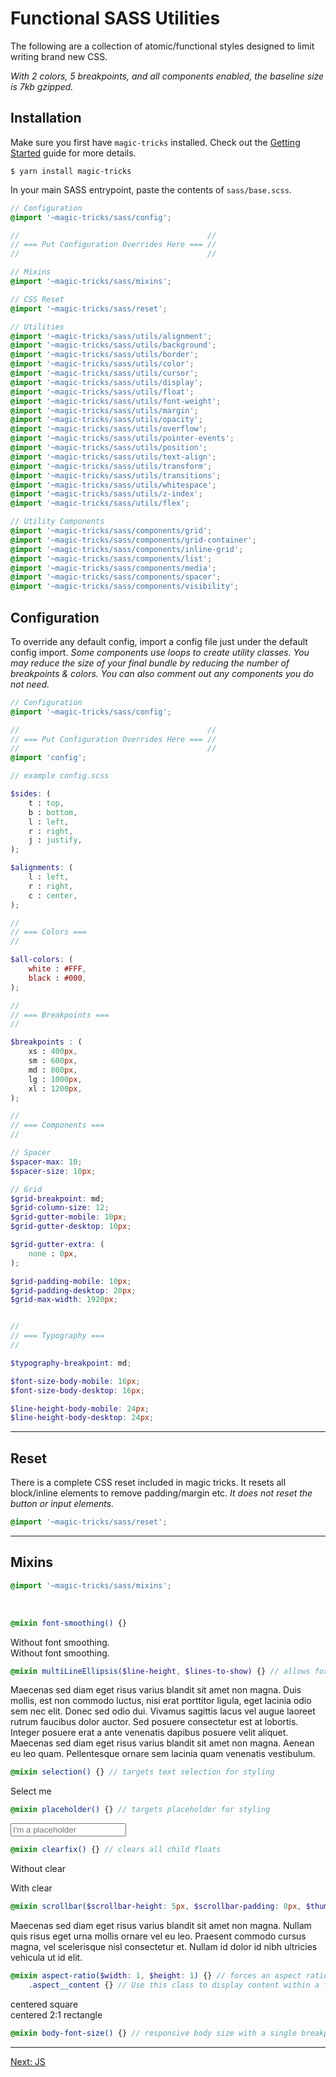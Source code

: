 # Functional SASS Utilities

The following are a collection of atomic/functional styles designed to limit writing brand new CSS.

_With 2 colors, 5 breakpoints, and all components enabled, the baseline size is 7kb gzipped._

## Installation

Make sure you first have `magic-tricks` installed. Check out the [Getting Started](/docs/getting-started) guide for more details.

```terminal
$ yarn install magic-tricks
```

In your main SASS entrypoint, paste the contents of `sass/base.scss`.

```scss
// Configuration
@import '~magic-tricks/sass/config';

//                                          //
// === Put Configuration Overrides Here === //
//                                          //

// Mixins
@import '~magic-tricks/sass/mixins';

// CSS Reset
@import '~magic-tricks/sass/reset';

// Utilities
@import '~magic-tricks/sass/utils/alignment';
@import '~magic-tricks/sass/utils/background';
@import '~magic-tricks/sass/utils/border';
@import '~magic-tricks/sass/utils/color';
@import '~magic-tricks/sass/utils/cursor';
@import '~magic-tricks/sass/utils/display';
@import '~magic-tricks/sass/utils/float';
@import '~magic-tricks/sass/utils/font-weight';
@import '~magic-tricks/sass/utils/margin';
@import '~magic-tricks/sass/utils/opacity';
@import '~magic-tricks/sass/utils/overflow';
@import '~magic-tricks/sass/utils/pointer-events';
@import '~magic-tricks/sass/utils/position';
@import '~magic-tricks/sass/utils/text-align';
@import '~magic-tricks/sass/utils/transform';
@import '~magic-tricks/sass/utils/transitions';
@import '~magic-tricks/sass/utils/whitespace';
@import '~magic-tricks/sass/utils/z-index';
@import '~magic-tricks/sass/utils/flex';

// Utility Components
@import '~magic-tricks/sass/components/grid';
@import '~magic-tricks/sass/components/grid-container';
@import '~magic-tricks/sass/components/inline-grid';
@import '~magic-tricks/sass/components/list';
@import '~magic-tricks/sass/components/media';
@import '~magic-tricks/sass/components/spacer';
@import '~magic-tricks/sass/components/visibility';
```

## Configuration

To override any default config, import a config file just under the default config import. _Some components use loops to create utility classes. You may reduce the size of your final bundle by reducing the number of breakpoints & colors. You can also comment out any components you do not need._

```scss
// Configuration
@import '~magic-tricks/sass/config';

//                                          //
// === Put Configuration Overrides Here === //
//                                          //
@import 'config';
```

```scss
// example config.scss

$sides: (
	t : top,
	b : bottom,
	l : left,
	r : right,
	j : justify,
);

$alignments: (
	l : left,
	r : right,
	c : center,
);

//
// === Colors ===
//

$all-colors: (
	white : #FFF,
	black : #000,
);

//
// === Breakpoints ===
//

$breakpoints : (
	xs : 400px,
	sm : 600px,
	md : 800px,
	lg : 1000px,
	xl : 1200px,
);

//
// === Components ===
//

// Spacer
$spacer-max: 10;
$spacer-size: 10px;

// Grid
$grid-breakpoint: md;
$grid-column-size: 12;
$grid-gutter-mobile: 10px;
$grid-gutter-desktop: 10px;

$grid-gutter-extra: (
	none : 0px,
);

$grid-padding-mobile: 10px;
$grid-padding-desktop: 20px;
$grid-max-width: 1920px;


//
// === Typography ===
//

$typography-breakpoint: md;

$font-size-body-mobile: 16px;
$font-size-body-desktop: 16px;

$line-height-body-mobile: 24px;
$line-height-body-desktop: 24px;
```

----

## Reset

There is a complete CSS reset included in magic tricks. It resets all block/inline elements to remove padding/margin etc. _It does not reset the button or input elements._

```scss
@import '~magic-tricks/sass/reset';
```

----

## Mixins

```scss
@import '~magic-tricks/sass/mixins';
```

<br/>

```scss
@mixin font-smoothing() {}
```

<div className="row">
	<div className="col c6">
		<div className="example example--font-smoothing-off">
			Without font smoothing.
		</div>
	</div>
	<div className="col c6">
		<div className="example">
			Without font smoothing.
		</div>
	</div>
</div>


```scss
@mixin multiLineEllipsis($line-height, $lines-to-show) {} // allows for a multi-line ellipsis
```

<div className="example">
	<div className="example--mle">
		Maecenas sed diam eget risus varius blandit sit amet non magna. Duis mollis, est non commodo luctus, nisi erat porttitor ligula, eget lacinia odio sem nec elit. Donec sed odio dui. Vivamus sagittis lacus vel augue laoreet rutrum faucibus dolor auctor. Sed posuere consectetur est at lobortis. Integer posuere erat a ante venenatis dapibus posuere velit aliquet. Maecenas sed diam eget risus varius blandit sit amet non magna. Aenean eu leo quam. Pellentesque ornare sem lacinia quam venenatis vestibulum.
	</div>
</div>

```scss
@mixin selection() {} // targets text selection for styling
```

<div className="example">
	<div className="example--select">
		Select me
	</div>
</div>

```scss
@mixin placeholder() {} // targets placeholder for styling
```

<div className="example">
	<input
		placeholder="I'm a placeholder"
		className="example--placeholder"
	/>
</div>

```scss
@mixin clearfix() {} // clears all child floats
```

<div className="row">
	<div className="col c6">
		<div className="example">
			<p className="fl">Without clear</p>
		</div>
	</div>
	<div className="col c6">
		<div className="example example--clear">
			<p className="fl">With clear</p>
		</div>
	</div>
</div>

```scss
@mixin scrollbar($scrollbar-height: 5px, $scrollbar-padding: 0px, $thumb-color: black, $track-color: gray) {} // styles overflow scrollbars
```

<div className="example example--scroll">
	<div className="p2">
		Maecenas sed diam eget risus varius blandit sit amet non magna. Nullam quis risus eget urna mollis ornare vel eu leo. Praesent commodo cursus magna, vel scelerisque nisl consectetur et. Nullam id dolor id nibh ultricies vehicula ut id elit.
	</div>
</div>

```scss
@mixin aspect-ratio($width: 1, $height: 1) {} // forces an aspect ratio for a div
	.aspect__content {} // Use this class to display content within a forced aspect div
```

<div className="row">
	<div className="col c6">
		<div className="example example--ratio">
			<div className="aspect__content fx fx--col fx--around tc">
				centered square
			</div>
		</div>
	</div>
	<div className="col c6">
		<div className="example example--ratio-2">
			<div className="aspect__content fx fx--col fx--around tc">
				centered 2:1 rectangle
			</div>
		</div>
	</div>
</div>

```scss
@mixin body-font-size() {} // responsive body size with a single breakpoint
```

----

<a
	href="/docs/js"
	className="button--primary fw">
	Next: JS
</a>